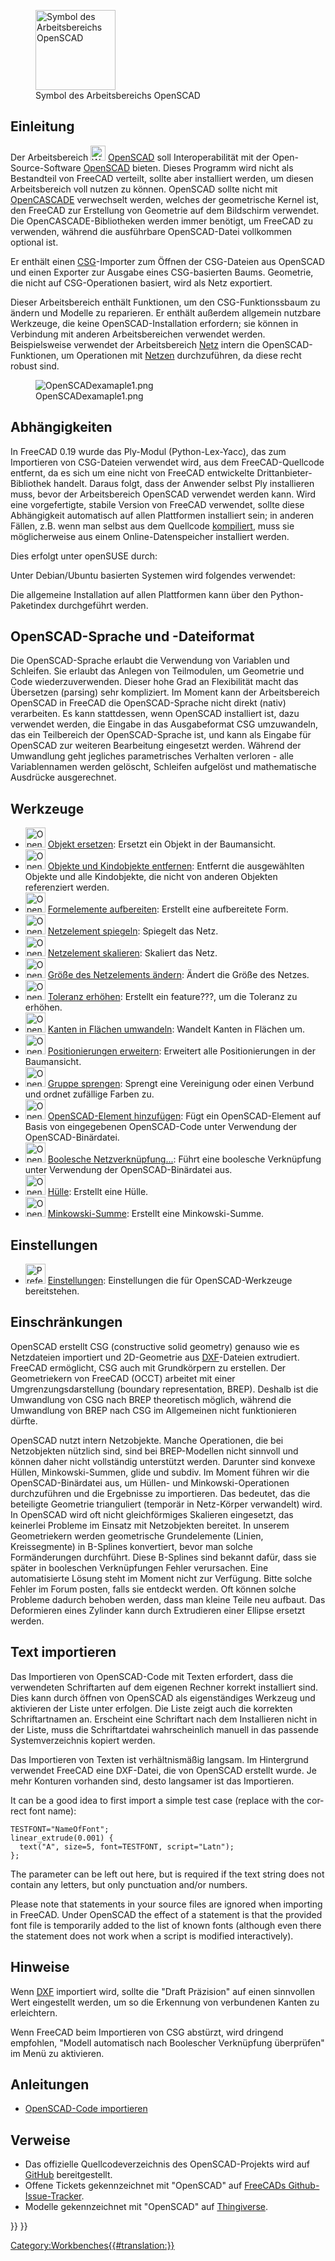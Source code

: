 <languages/>

{{Docnav/de
|[[Mesh_Workbench/de|Arbeitsbereich Mesh]]
|[[Part_Workbench/de|Arbeitsbereich Part]]
|IconL=Workbench_Mesh.svg
|IconR=Workbench_Part.svg
}}

[[Image:Workbench_OpenSCAD.svg|thumb|128px|Symbol des Arbeitsbereichs OpenSCAD]]

{{TOCright}}

<span id="Introduction"></span>
==Einleitung==

Der Arbeitsbereich [[Image:Workbench_OpenSCAD.svg|24px]] [[OpenSCAD_Workbench/de|OpenSCAD]] soll Interoperabilität mit der Open-Source-Software [https://www.openscad.org/ OpenSCAD] bieten. Dieses Programm wird nicht als Bestandteil von FreeCAD verteilt, sollte aber installiert werden, um diesen Arbeitsbereich voll nutzen zu können. OpenSCAD sollte nicht mit [[OpenCASCADE/de|OpenCASCADE]] verwechselt werden, welches der geometrische Kernel ist, den FreeCAD zur Erstellung von Geometrie auf dem Bildschirm verwendet. Die OpenCASCADE-Bibliotheken werden immer benötigt, um FreeCAD zu verwenden, während die ausführbare OpenSCAD-Datei vollkommen optional ist.

Er enthält einen [[OpenSCAD_CSG/de|CSG]]-Importer zum Öffnen der CSG-Dateien aus OpenSCAD und einen Exporter zur Ausgabe eines CSG-basierten Baums. Geometrie, die nicht auf CSG-Operationen basiert, wird als Netz exportiert.

Dieser Arbeitsbereich enthält Funktionen, um den CSG-Funktionssbaum zu ändern und Modelle zu reparieren. Er enthält außerdem allgemein nutzbare Werkzeuge, die keine OpenSCAD-Installation erfordern; sie können in Verbindung mit anderen Arbeitsbereichen verwendet werden. Beispielsweise verwendet der Arbeitsbereich [[Mesh_Workbench/de|Netz]] intern die OpenSCAD-Funktionen, um Operationen mit [[mesh/de|Netzen]] durchzuführen, da diese recht robust sind.

[[Image:OpenSCADexamaple1.png]]

<span id="Dependencies"></span>
== Abhängigkeiten ==

In FreeCAD 0.19 wurde das Ply-Modul (Python-Lex-Yacc), das zum Importieren von CSG-Dateien verwendet wird, aus dem FreeCAD-Quellcode entfernt, da es sich um eine nicht von FreeCAD entwickelte Drittanbieter-Bibliothek handelt. Daraus folgt, dass der Anwender selbst Ply installieren muss, bevor der Arbeitsbereich OpenSCAD verwendet werden kann. Wird eine vorgefertigte, stabile Version von FreeCAD verwendet, sollte diese Abhängigkeit automatisch auf allen Plattformen installiert sein; in anderen Fällen, z.B. wenn man selbst aus dem Quellcode [[Compiling/de|kompiliert]], muss sie möglicherweise aus einem Online-Datenspeicher installiert werden.

Dies erfolgt unter openSUSE durch:

{{Code|code=
sudo zypper install python3-ply
}}

Unter Debian/Ubuntu basierten Systemen wird folgendes verwendet:

{{Code|code=
sudo apt install python3-ply
}}

Die allgemeine Installation auf allen Plattformen kann über den Python-Paketindex durchgeführt werden.

{{Code|code=
pip3 install --user ply
}}

<span id="OpenSCAD_language_and_file_format"></span>
== OpenSCAD-Sprache und -Dateiformat ==

Die OpenSCAD-Sprache erlaubt die Verwendung von Variablen und Schleifen. Sie erlaubt das Anlegen von Teilmodulen, um Geometrie und Code wiederzuverwenden. Dieser hohe Grad an Flexibilität macht das Übersetzen (parsing) sehr kompliziert. Im Moment kann der Arbeitsbereich OpenSCAD in FreeCAD die OpenSCAD-Sprache nicht direkt (nativ) verarbeiten. Es kann stattdessen, wenn OpenSCAD installiert ist, dazu verwendet werden, die Eingabe in das Ausgabeformat CSG umzuwandeln, das ein Teilbereich der OpenSCAD-Sprache ist, und kann als Eingabe für OpenSCAD zur weiteren Bearbeitung eingesetzt werden. Während der Umwandlung geht jegliches parametrisches Verhalten verloren - alle Variablennamen werden gelöscht, Schleifen aufgelöst und mathematische Ausdrücke ausgerechnet.

<span id="Tools"></span>
==Werkzeuge==

* [[Image:OpenSCAD_ReplaceObject.svg|32px]] [[OpenSCAD_ReplaceObject/de|Objekt ersetzen]]: Ersetzt ein Objekt in der Baumansicht.
* [[Image:OpenSCAD_RemoveSubtree.svg|32px]] [[OpenSCAD_RemoveSubtree/de|Objekte und Kindobjekte entfernen]]: Entfernt die ausgewählten Objekte und alle Kindobjekte, die nicht von anderen Objekten referenziert werden.
* [[Image:OpenSCAD_RefineShapeFeature.svg|32px]] [[OpenSCAD_RefineShapeFeature/de|Formelemente aufbereiten]]: Erstellt eine aufbereitete Form.
* [[Image:OpenSCAD_MirrorMeshFeature.svg|32px]] [[OpenSCAD_MirrorMeshFeature/de|Netzelement spiegeln]]: Spiegelt das Netz.
* [[Image:OpenSCAD_ScaleMeshFeature.svg|32px]] [[OpenSCAD_ScaleMeshFeature/de| Netzelement skalieren]]: Skaliert das Netz.
* [[Image:OpenSCAD_ResizeMeshFeature.svg|32px]] [[OpenSCAD_ResizeMeshFeature/de|Größe des Netzelements ändern]]: Ändert die Größe des Netzes.
* [[Image:OpenSCAD_IncreaseToleranceFeature.svg|32px]] [[OpenSCAD_IncreaseToleranceFeature/de|Toleranz erhöhen]]: Erstellt ein feature???, um die Toleranz zu erhöhen.
* [[Image:OpenSCAD_Edgestofaces.svg|32px]] [[OpenSCAD_Edgestofaces/de|Kanten in Flächen umwandeln]]: Wandelt Kanten in Flächen um.
* [[Image:OpenSCAD_ExpandPlacements.svg|32px]] [[OpenSCAD_ExpandPlacements/de|Positionierungen erweitern]]: Erweitert alle Positionierungen in der Baumansicht.
* [[Image:OpenSCAD_ExplodeGroup.svg|32px]] [[OpenSCAD_ExplodeGroup/de|Gruppe sprengen]]: Sprengt eine Vereinigung oder einen Verbund und ordnet zufällige Farben zu.
* [[Image:OpenSCAD_AddOpenSCADElement.svg|32px]] [[OpenSCAD_AddOpenSCADElement/de|OpenSCAD-Element hinzufügen]]: Fügt ein OpenSCAD-Element auf Basis von eingegebenen OpenSCAD-Code unter Verwendung der OpenSCAD-Binärdatei.
* [[Image:OpenSCAD_MeshBoolean.svg|32px]] [[OpenSCAD_MeshBoolean/de|Boolesche Netzverknüpfung...]]: Führt eine boolesche Verknüpfung unter Verwendung der OpenSCAD-Binärdatei aus.
* [[Image:OpenSCAD_Hull.svg|32px]] [[OpenSCAD_Hull/de|Hülle]]: Erstellt eine Hülle.
* [[Image:OpenSCAD_Minkowski.svg|32px]] [[OpenSCAD_Minkowski/de|Minkowski-Summe]]: Erstellt eine Minkowski-Summe.

<span id="Preferences"></span>
==Einstellungen==

* [[Image:Preferences-openscad.svg|32px]] [[OpenSCAD_Preferences/de|Einstellungen]]: Einstellungen die für OpenSCAD-Werkzeuge bereitstehen.

<span id="Limitations"></span>
==Einschränkungen==

OpenSCAD erstellt CSG (constructive solid geometry) genauso wie es Netzdateien importiert und 2D-Geometrie aus [[DXF/de|DXF]]-Dateien extrudiert. FreeCAD ermöglicht, CSG auch mit Grundkörpern zu erstellen. Der Geometriekern von FreeCAD (OCCT) arbeitet mit einer Umgrenzungsdarstellung (boundary representation, BREP). Deshalb ist die Umwandlung von CSG nach BREP theoretisch möglich, während die Umwandlung von BREP nach CSG im Allgemeinen nicht funktionieren dürfte.

OpenSCAD nutzt intern Netzobjekte. Manche Operationen, die bei Netzobjekten nützlich sind, sind bei BREP-Modellen nicht sinnvoll und können daher nicht vollständig unterstützt werden. Darunter sind konvexe Hüllen, Minkowski-Summen, glide und subdiv. Im Moment führen wir die OpenSCAD-Binärdatei aus, um Hüllen- und Minkowski-Operationen durchzuführen und die Ergebnisse zu importieren. Das bedeutet, das die beteiligte Geometrie trianguliert (temporär in Netz-Körper verwandelt) wird. In OpenSCAD wird oft nicht gleichförmiges Skalieren eingesetzt, das keinerlei Probleme im Einsatz mit Netzobjekten bereitet. In unserem Geometriekern werden geometrische Grundelemente (Linien, Kreissegmente) in B-Splines konvertiert, bevor man solche Formänderungen durchführt. Diese B-Splines sind bekannt dafür, dass sie später in booleschen Verknüpfungen Fehler verursachen. Eine automatisierte Lösung steht im Moment nicht zur Verfügung. Bitte solche Fehler im Forum posten, falls sie entdeckt werden. Oft können solche Probleme dadurch behoben werden, dass man kleine Teile neu aufbaut. Das Deformieren eines Zylinder kann durch Extrudieren einer Ellipse ersetzt werden.

<span id="Importing_text"></span>
==Text importieren==

Das Importieren von OpenSCAD-Code mit Texten erfordert, dass die verwendeten Schriftarten auf dem eigenen Rechner korrekt installiert sind. Dies kann durch öffnen von OpenSCAD als eigenständiges Werkzeug und aktivieren der Liste unter {{MenuCommand|Help → Font List}} erfolgen. Die Liste zeigt auch die korrekten Schriftartnamen an. Erscheint eine Schriftart nach dem Installieren nicht in der Liste, muss die Schriftartdatei wahrscheinlich manuell in das passende Systemverzeichnis kopiert werden.

Das Importieren von Texten ist verhältnismäßig langsam. Im Hintergrund verwendet FreeCAD eine DXF-Datei, die von OpenSCAD erstellt wurde. Je mehr Konturen vorhanden sind, desto langsamer ist das Importieren.

<div lang="en" dir="ltr" class="mw-content-ltr">
It can be a good idea to first import a simple test case (replace {{Incode|NameOfFont}} with the correct font name):
</div>

<pre>
TESTFONT="NameOfFont";
linear_extrude(0.001) {
  text("A", size=5, font=TESTFONT, script="Latn");
};
</pre>

<div lang="en" dir="ltr" class="mw-content-ltr">
The {{Incode|<nowiki>script="Latn"</nowiki>}} parameter can be left out here, but is required if the text string does not contain any letters, but only punctuation and/or numbers.
</div>

<div lang="en" dir="ltr" class="mw-content-ltr">
Please note that {{Incode|<nowiki>use <FONT>;</nowiki>}} statements in your source files are ignored when importing in FreeCAD. Under OpenSCAD the effect of a {{Incode|use}} statement is that the provided font file is temporarily added to the list of known fonts (although even there the statement does not work when a script is modified interactively).
</div>

<span id="Hints"></span>
== Hinweise ==

Wenn [[DXF/de|DXF]] importiert wird, sollte die "Draft Präzision" auf einen sinnvollen Wert eingestellt werden, um so die Erkennung von verbundenen Kanten zu erleichtern.

Wenn FreeCAD beim Importieren von CSG abstürzt, wird dringend empfohlen, "Modell automatisch nach Boolescher Verknüpfung überprüfen" im Menü {{MenuCommand|Bearbeiten → Einstellungen → Part/Part Design → Allgemein → Modelleinstellungen}} zu aktivieren.

<span id="Tutorials"></span>
==Anleitungen==

* [[Import_OpenSCAD_code/de|OpenSCAD-Code importieren]]

<span id="Links"></span>
== Verweise ==

* Das offizielle Quellcodeverzeichnis des OpenSCAD-Projekts wird auf [https://github.com/openscad/openscad GitHub] bereitgestellt.
* Offene Tickets gekennzeichnet mit "OpenSCAD" auf [https://github.com/FreeCAD/FreeCAD/labels/Mod:%20OpenSCAD FreeCADs Github-Issue-Tracker].
* Modelle gekennzeichnet mit "OpenSCAD" auf [http://www.thingiverse.com/tag:openscad Thingiverse].


{{Docnav/de
|[[Mesh_Workbench/de|Arbeitsbereich Mesh]]
|[[Part_Workbench/de|Arbeitsbereich Part]]
|IconL=Workbench_Mesh.svg
|IconR=Workbench_Part.svg
}}

{{OpenSCAD Tools navi{{#translation:}}}}
{{Userdocnavi{{#translation:}}}}
[[Category:Workbenches{{#translation:}}]]